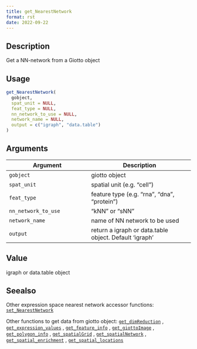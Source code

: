 ```yaml
--- 
title: get_NearestNetwork 
format: rst 
date: 2022-09-22 
--- 
```


## Description

Get a NN-network from a Giotto object


## Usage

```r
get_NearestNetwork(
  gobject,
  spat_unit = NULL,
  feat_type = NULL,
  nn_network_to_use = NULL,
  network_name = NULL,
  output = c("igraph", "data.table")
)
```


## Arguments

Argument      |Description
------------- |----------------
`gobject`     |     giotto object
`spat_unit`     |     spatial unit (e.g. "cell")
`feat_type`     |     feature type (e.g. "rna", "dna", "protein")
`nn_network_to_use`     |     "kNN" or "sNN"
`network_name`     |     name of NN network to be used
`output`     |     return a igraph or data.table object. Default 'igraph'


## Value

igraph or data.table object


## Seealso

Other expression space nearest network accessor functions:
 [`set_NearestNetwork`](#setnearestnetwork) 
 
 Other functions to get data from giotto object:
 [`get_dimReduction`](#getdimreduction) ,
 [`get_expression_values`](#getexpressionvalues) ,
 [`get_feature_info`](#getfeatureinfo) ,
 [`get_giottoImage`](#getgiottoimage) ,
 [`get_polygon_info`](#getpolygoninfo) ,
 [`get_spatialGrid`](#getspatialgrid) ,
 [`get_spatialNetwork`](#getspatialnetwork) ,
 [`get_spatial_enrichment`](#getspatialenrichment) ,
 [`get_spatial_locations`](#getspatiallocations)


